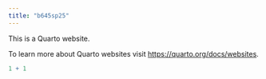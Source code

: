 ```yaml
---
title: "b645sp25"
---
```


This is a Quarto website.

To learn more about Quarto websites visit <https://quarto.org/docs/websites>.

```r
1 + 1
```

